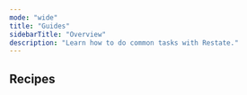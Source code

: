 ```yaml
---
mode: "wide"
title: "Guides"
sidebarTitle: "Overview"
description: "Learn how to do common tasks with Restate."
---
```



## Recipes

<div className="dark:hidden block">
    <Columns cols={3}>
        <ProductCard
            title="Sagas"
            description="Implementing undo operations in case of failures, to keep your system consistent"
            href="/guides/sagas"
            img="https://mintlify-assets.b-cdn.net/aspen-ai.svg"
            model="Microservices"
            type="Recipe"
        />
        <ProductCard
            title="Cron Jobs"
            description="Schedule tasks periodically with Restate"
            href="/guides/cron-jobs"
            img="https://mintlify-assets.b-cdn.net/aspen-chat.svg"
            model="Microservices"
            type="Recipe"
        />
        <ProductCard
            title="Durable Webhooks"
            description="Point webhook callbacks to Restate functions for reliable processing"
            href="/guides/durable-webhooks"
            img="https://mintlify-assets.b-cdn.net/aspen-connect.svg"
            model="Microservices"
            type="Recipe"
        />
    </Columns>
</div>
        <div className="dark:block hidden">
    <Columns cols={3}>
        <ProductCard
            title="Sagas"
            description="Implementing undo operations in case of failures, to keep your system consistent"
            href="/guides/sagas"
            img="https://mintlify-assets.b-cdn.net/aspen-ai.svg"
            model="Microservices"
            type="Recipe"
        />
        <ProductCard
            title="Cron Jobs"
            description="Schedule tasks periodically with Restate"
            href="/guides/cron-jobs"
            img="https://mintlify-assets.b-cdn.net/aspen-chat.svg"
            model="Microservices"
            type="Recipe"
        />
        <ProductCard
            title="Durable Webhooks"
            description="Point webhook callbacks to Restate functions for reliable processing"
            href="/guides/durable-webhooks"
            img="https://mintlify-assets.b-cdn.net/aspen-connect.svg"
            model="Microservices"
            type="Recipe"
        />
    </Columns>
</div>
